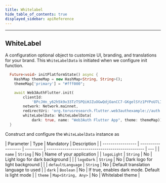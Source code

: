 ```yaml
---
title: Whitelabel
hide_table_of_contents: true
displayed_sidebar: apiReference
---
```


---


## WhiteLabel

A configuration optional object to customize UI, branding, and translations for your brand. This `WhiteLabelData` is initiated when we configure init
function.

```dart
  Future<void> initPlatformState() async {
    HashMap themeMap = new HashMap<String, String>();
    themeMap['primary'] = "#fff000";

    await Web3AuthFlutter.init(
        clientId:
            'BPcJHn_y62h5k9v33TzTSPQiHJZuOGwQdjOanCC7-GKgelSYz1PYPoU7LIJqix3CGFHLF7IEIvsfQhBF_rx9rUw',
        network: Network.mainnet,
        redirectUri: 'org.torusresearch.flutter.web3authexample://auth',
        whiteLabelData: WhiteLabelData(
            dark: true, name: "Web3Auth Flutter App", theme: themeMap));
  }

```

Construct and configure the `WhiteLabelData` instance as

| Parameter         | Type               | Mandatory | Description                                       |
| ----------------- | ------------------ | --------- | ------------------------------------------------- | --- |
| `name`            | `String`           | No        | Name of your application                          |
| `logoLight`       | `String`           | No        | Light logo for dark background                    |     |
| `logoDark`        | `String`           | No        | Dark logo for light background                    |     |
| `defaultLanguage` | `String`           | No        | Default translation language to used              |
| `dark`            | `Boolean`          | No        | If true, enables dark mode. Default is light mode |
| `theme`           | `Map<String, Any>` | No        | Whitelabel theme                                  |
